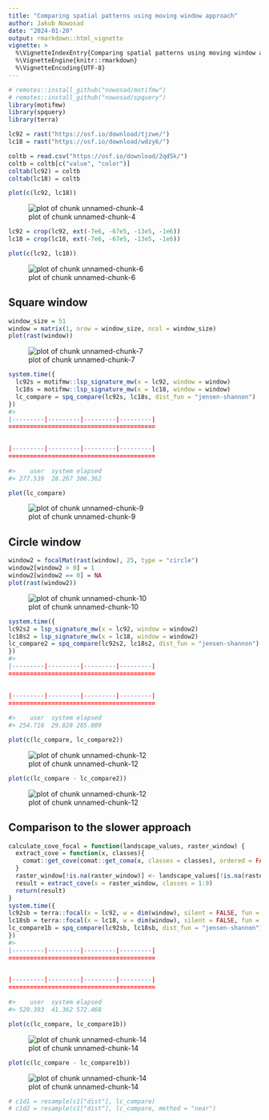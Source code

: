 ```yaml
---
title: "Comparing spatial patterns using moving window approach"
author: Jakub Nowosad
date: "2024-01-20"
output: rmarkdown::html_vignette
vignette: >
  %\VignetteIndexEntry{Comparing spatial patterns using moving window approach}
  %\VignetteEngine{knitr::rmarkdown}
  %\VignetteEncoding{UTF-8}
---
```





```r
# remotes::install_github("nowosad/motifmw")
# remotes::install_github("nowosad/spquery")
library(motifmw)
library(spquery)
library(terra)
```


```r
lc92 = rast("https://osf.io/download/tjzwe/")
lc18 = rast("https://osf.io/download/wdzy6/")
```


```r
coltb = read.csv("https://osf.io/download/2qd5k/")
coltb = coltb[c("value", "color")]
coltab(lc92) = coltb
coltab(lc18) = coltb
```


```r
plot(c(lc92, lc18))
```

![plot of chunk unnamed-chunk-4](figures/unnamed-chunk-4-1.png)


```r
lc92 = crop(lc92, ext(-7e6, -67e5, -13e5, -1e6))
lc18 = crop(lc18, ext(-7e6, -67e5, -13e5, -1e6))
```


```r
plot(c(lc92, lc18))
```

![plot of chunk unnamed-chunk-6](figures/unnamed-chunk-6-1.png)

## Square window


```r
window_size = 51
window = matrix(1, nrow = window_size, ncol = window_size)
plot(rast(window))
```

![plot of chunk unnamed-chunk-7](figures/unnamed-chunk-7-1.png)


```r
system.time({
  lc92s = motifmw::lsp_signature_mw(x = lc92, window = window)
  lc18s = motifmw::lsp_signature_mw(x = lc18, window = window)
  lc_compare = spq_compare(lc92s, lc18s, dist_fun = "jensen-shannon")
})
#> |---------|---------|---------|---------|=========================================                                          |---------|---------|---------|---------|=========================================                                          
#>    user  system elapsed 
#> 277.539  28.267 306.362
```


```r
plot(lc_compare)
```

![plot of chunk unnamed-chunk-9](figures/unnamed-chunk-9-1.png)

## Circle window


```r
window2 = focalMat(rast(window), 25, type = "circle")
window2[window2 > 0] = 1
window2[window2 == 0] = NA
plot(rast(window2))
```

![plot of chunk unnamed-chunk-10](figures/unnamed-chunk-10-1.png)


```r
system.time({
lc92s2 = lsp_signature_mw(x = lc92, window = window2)
lc18s2 = lsp_signature_mw(x = lc18, window = window2)
lc_compare2 = spq_compare(lc92s2, lc18s2, dist_fun = "jensen-shannon")
})
#> |---------|---------|---------|---------|=========================================                                          |---------|---------|---------|---------|=========================================                                          
#>    user  system elapsed 
#> 254.716  29.828 285.009
```


```r
plot(c(lc_compare, lc_compare2))
```

![plot of chunk unnamed-chunk-12](figures/unnamed-chunk-12-1.png)

```r
plot(c(lc_compare - lc_compare2))
```

![plot of chunk unnamed-chunk-12](figures/unnamed-chunk-12-2.png)

## Comparison to the slower approach


```r
calculate_cove_focal = function(landscape_values, raster_window) {
  extract_cove = function(x, classes){
    comat::get_cove(comat::get_coma(x, classes = classes), ordered = FALSE, normalization = "pdf")
  }
  raster_window[!is.na(raster_window)] <- landscape_values[!is.na(raster_window)]
  result = extract_cove(x = raster_window, classes = 1:9)
  return(result)
}
system.time({
lc92sb = terra::focal(x = lc92, w = dim(window), silent = FALSE, fun = calculate_cove_focal, raster_window = window)
lc18sb = terra::focal(x = lc18, w = dim(window), silent = FALSE, fun = calculate_cove_focal, raster_window = window)
lc_compare1b = spq_compare(lc92sb, lc18sb, dist_fun = "jensen-shannon")
})
#> |---------|---------|---------|---------|=========================================                                          |---------|---------|---------|---------|=========================================                                          
#>    user  system elapsed 
#> 529.393  41.362 572.468
```


```r
plot(c(lc_compare, lc_compare1b))
```

![plot of chunk unnamed-chunk-14](figures/unnamed-chunk-14-1.png)

```r
plot(c(lc_compare - lc_compare1b))
```

![plot of chunk unnamed-chunk-14](figures/unnamed-chunk-14-2.png)


```r
# c1d1 = resample(c1["dist"], lc_compare)
# c1d2 = resample(c1["dist"], lc_compare, method = "near")
```

